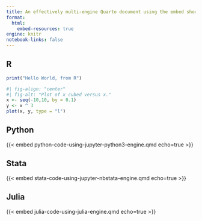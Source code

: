 ```yaml
---
title: An effectively multi-engine Quarto document using the embed shortcode
format:
  html:
    embed-resources: true
engine: knitr
notebook-links: false
---
```


::: {.panel-tabset .nav-pills}
## R

```r
print("Hello World, from R")
```

```r
#| fig-align: "center"
#| fig-alt: "Plot of x cubed versus x."
x <- seq(-10,10, by = 0.1)
y <- x ^ 3
plot(x, y, type = "l")
```

## Python

{{< embed python-code-using-jupyter-python3-engine.qmd echo=true >}}

## Stata

{{< embed stata-code-using-jupyter-nbstata-engine.qmd echo=true >}}

## Julia

{{< embed julia-code-using-julia-engine.qmd echo=true >}}

:::
